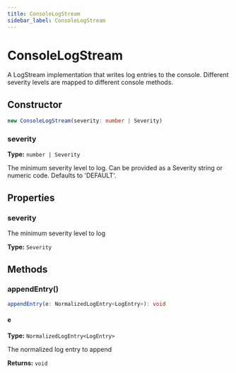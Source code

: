 ```yaml
---
title: ConsoleLogStream
sidebar_label: ConsoleLogStream
---
```



# ConsoleLogStream

A LogStream implementation that writes log entries to the console.
Different severity levels are mapped to different console methods.

## Constructor

<Tabs>
  <TabItem value="signature" label="Signature" default>

```typescript
new ConsoleLogStream(severity: number | Severity)
```

  </TabItem>
  <TabItem value="params" label="Parameters">

### severity

**Type:** `number | Severity`

The minimum severity level to log. Can be provided as a
               Severity string or numeric code. Defaults to 'DEFAULT'.

  </TabItem>
</Tabs>

## Properties

### severity

The minimum severity level to log

**Type:** `Severity`

## Methods

### appendEntry()

<Tabs>
  <TabItem value="signature" label="Signature" default>

```typescript
appendEntry(e: NormalizedLogEntry<LogEntry>): void
```

  </TabItem>
  <TabItem value="params" label="Parameters">

#### e

**Type:** `NormalizedLogEntry<LogEntry>`

The normalized log entry to append

  </TabItem>
</Tabs>

**Returns:** `void`

